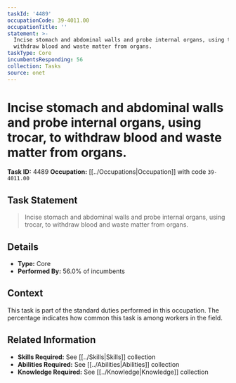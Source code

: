 ```yaml
---
taskId: '4489'
occupationCode: 39-4011.00
occupationTitle: ''
statement: >-
  Incise stomach and abdominal walls and probe internal organs, using trocar, to
  withdraw blood and waste matter from organs.
taskType: Core
incumbentsResponding: 56
collection: Tasks
source: onet
---
```

# Incise stomach and abdominal walls and probe internal organs, using trocar, to withdraw blood and waste matter from organs.

**Task ID:** 4489
**Occupation:** [[../Occupations|Occupation]] with code `39-4011.00`

## Task Statement

> Incise stomach and abdominal walls and probe internal organs, using trocar, to withdraw blood and waste matter from organs.

## Details

- **Type:** Core
- **Performed By:** 56.0% of incumbents

## Context

This task is part of the standard duties performed in this occupation. The percentage indicates how common this task is among workers in the field.

## Related Information

- **Skills Required:** See [[../Skills|Skills]] collection
- **Abilities Required:** See [[../Abilities|Abilities]] collection
- **Knowledge Required:** See [[../Knowledge|Knowledge]] collection
